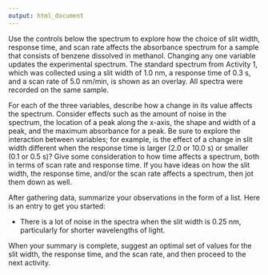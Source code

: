 ```yaml
---
output: html_document
---
```

<!-- create activity2.html -->

Use the controls below the spectrum to explore how the choice of slit width, response time, and scan rate affects the absorbance spectrum for a sample that consists of benzene dissolved in methanol. Changing any one variable updates the experimental spectrum. The standard spectrum from Activity 1, which was collected using a slit width of 1.0 nm, a response time of 0.3 s, and a scan rate of 5.0 nm/min, is shown as an overlay. All spectra were recorded on the same sample.

For each of the three variables, describe how a change in its value affects the spectrum. Consider effects such as the amount of noise in the spectrum, the location of a peak along the x-axis, the shape and width of a peak, and the maximum absorbance for a peak. Be sure to explore the interaction between variables; for example, is the effect of a change in slit width different when the response time is larger (2.0 or 10.0 s) or smaller (0.1 or 0.5 s)? Give some consideration to how time affects a spectrum, both in terms of scan rate and response time. If you have ideas on how the slit width, the response time, and/or the scan rate affects a spectrum, then jot them down as well.

After gathering data, summarize your observations in the form of a list. Here is an entry to get you started:

* There is a lot of noise in the spectra when the slit width is 0.25 nm, particularly for shorter wavelengths of light.

When your summary is complete, suggest an optimal set of values for the slit width, the response time, and the scan rate, and then proceed to the next activity.
